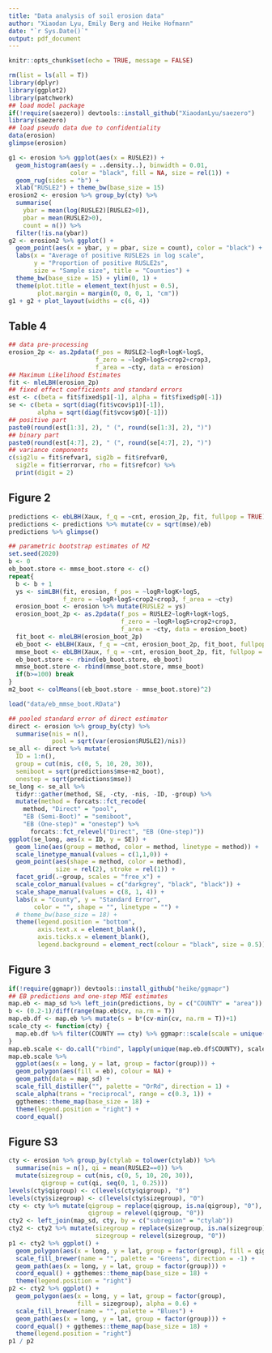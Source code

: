 ```yaml
---
title: "Data analysis of soil erosion data"
author: "Xiaodan Lyu, Emily Berg and Heike Hofmann"
date: "`r Sys.Date()`"
output: pdf_document
---
```


```r
knitr::opts_chunk$set(echo = TRUE, message = FALSE)
```

```r
rm(list = ls(all = T))
library(dplyr)
library(ggplot2)
library(patchwork)
## load model package
if(!require(saezero)) devtools::install_github("XiaodanLyu/saezero")
library(saezero)
## load pseudo data due to confidentiality
data(erosion)
glimpse(erosion)
```

```r
g1 <- erosion %>% ggplot(aes(x = RUSLE2)) + 
  geom_histogram(aes(y = ..density..), binwidth = 0.01, 
                 color = "black", fill = NA, size = rel(1)) + 
  geom_rug(sides = "b") +
  xlab("RUSLE2") + theme_bw(base_size = 15) 
erosion2 <- erosion %>% group_by(cty) %>% 
  summarise(
    ybar = mean(log(RUSLE2)[RUSLE2>0]),
    pbar = mean(RUSLE2>0),
    count = n()) %>% 
  filter(!is.na(ybar))
g2 <- erosion2 %>% ggplot() + 
  geom_point(aes(x = ybar, y = pbar, size = count), color = "black") +
  labs(x = "Average of positive RUSLE2s in log scale",
       y = "Proportion of positive RUSLE2s",
       size = "Sample size", title = "Counties") +
  theme_bw(base_size = 15) + ylim(0, 1) +
  theme(plot.title = element_text(hjust = 0.5), 
        plot.margin = margin(0, 0, 0, 1, "cm")) 
g1 + g2 + plot_layout(widths = c(6, 4))
```

## Table 4
```r
## data pre-processing
erosion_2p <- as.2pdata(f_pos = RUSLE2~logR+logK+logS,
                        f_zero = ~logR+logS+crop2+crop3,
                        f_area = ~cty, data = erosion)
## Maximum Likelihood Estimates
fit <- mleLBH(erosion_2p)
## fixed effect coefficients and standard errors
est <- c(beta = fit$fixed$p1[-1], alpha = fit$fixed$p0[-1])
se <- c(beta = sqrt(diag(fit$vcov$p1)[-1]),
        alpha = sqrt(diag(fit$vcov$p0)[-1]))
## positive part
paste0(round(est[1:3], 2), " (", round(se[1:3], 2), ")")
## binary part
paste0(round(est[4:7], 2), " (", round(se[4:7], 2), ")")
## variance components
c(sig2lu = fit$refvar1, sig2b = fit$refvar0, 
  sig2le = fit$errorvar, rho = fit$refcor) %>% 
  print(digit = 2)
```

## Figure 2
```r
predictions <- ebLBH(Xaux, f_q = ~cnt, erosion_2p, fit, fullpop = TRUE)
predictions <- predictions %>% mutate(cv = sqrt(mse)/eb)
predictions %>% glimpse()
```

```r
## parametric bootstrap estimates of M2
set.seed(2020)
b <- 0
eb_boot.store <- mmse_boot.store <- c()
repeat{
  b <- b + 1
  ys <- simLBH(fit, erosion, f_pos = ~logR+logK+logS,
               f_zero = ~logR+logS+crop2+crop3, f_area = ~cty)
  erosion_boot <- erosion %>% mutate(RUSLE2 = ys)
  erosion_boot_2p <- as.2pdata(f_pos = RUSLE2~logR+logK+logS,
                               f_zero = ~logR+logS+crop2+crop3,
                               f_area = ~cty, data = erosion_boot)
  fit_boot <- mleLBH(erosion_boot_2p)
  eb_boot <- ebLBH(Xaux, f_q = ~cnt, erosion_boot_2p, fit_boot, fullpop = TRUE)$eb
  mmse_boot <- ebLBH(Xaux, f_q = ~cnt, erosion_boot_2p, fit, fullpop = TRUE)$eb
  eb_boot.store <- rbind(eb_boot.store, eb_boot)
  mmse_boot.store <- rbind(mmse_boot.store, mmse_boot)
  if(b>=100) break
}
m2_boot <- colMeans((eb_boot.store - mmse_boot.store)^2)
```

```r
load("data/eb_mmse_boot.RData")
```

```r
## pooled standard error of direct estimator
direct <- erosion %>% group_by(cty) %>% 
  summarise(nis = n(),
            pool = sqrt(var(erosion$RUSLE2)/nis)) 
se_all <- direct %>% mutate(
  ID = 1:n(),
  group = cut(nis, c(0, 5, 10, 20, 30)),
  semiboot = sqrt(predictions$mse+m2_boot),
  onestep = sqrt(predictions$mse))
se_long <- se_all %>%
  tidyr::gather(method, SE, -cty, -nis, -ID, -group) %>% 
  mutate(method = forcats::fct_recode(
    method, "Direct" = "pool",
    "EB (Semi-Boot)" = "semiboot",
    "EB (One-step)" = "onestep") %>%
      forcats::fct_relevel("Direct", "EB (One-step)"))
ggplot(se_long, aes(x = ID, y = SE)) + 
  geom_line(aes(group = method, color = method, linetype = method)) +
  scale_linetype_manual(values = c(1,1,0)) +
  geom_point(aes(shape = method, color = method),
             size = rel(2), stroke = rel(1)) + 
  facet_grid(.~group, scales = "free_x") +
  scale_color_manual(values = c("darkgrey", "black", "black")) +
  scale_shape_manual(values = c(8, 1, 4)) +
  labs(x = "County", y = "Standard Error",
       color = "", shape = "", linetype = "") +
  # theme_bw(base_size = 18) +
  theme(legend.position = "bottom", 
        axis.text.x = element_blank(),
        axis.ticks.x = element_blank(),
        legend.background = element_rect(colour = "black", size = 0.5)) 
```

## Figure 3
```r
if(!require(ggmapr)) devtools::install_github("heike/ggmapr")
## EB predictions and one-step MSE estimates
map.eb <- map_sd %>% left_join(predictions, by = c("COUNTY" = "area"))
b <- (0.2-1)/diff(range(map.eb$cv, na.rm = T))
map.eb.df <- map.eb %>% mutate(s = b*(cv-min(cv, na.rm = T))+1)
scale_cty <- function(cty) {
  map.eb.df %>% filter(COUNTY == cty) %>% ggmapr::scale(scale = unique(.$s))
}
map.eb.scale <- do.call("rbind", lapply(unique(map.eb.df$COUNTY), scale_cty))
map.eb.scale %>%
  ggplot(aes(x = long, y = lat, group = factor(group))) +
  geom_polygon(aes(fill = eb), colour = NA) +
  geom_path(data = map_sd) +
  scale_fill_distiller("", palette = "OrRd", direction = 1) +
  scale_alpha(trans = "reciprocal", range = c(0.3, 1)) +
  ggthemes::theme_map(base_size = 18) +
  theme(legend.position = "right") +
  coord_equal()
```

## Figure S3

```r
cty <- erosion %>% group_by(ctylab = tolower(ctylab)) %>%
  summarise(nis = n(), qi = mean(RUSLE2==0)) %>% 
  mutate(sizegroup = cut(nis, c(0, 5, 10, 20, 30)),
         qigroup = cut(qi, seq(0, 1, 0.25)))
levels(cty$qigroup) <- c(levels(cty$qigroup), "0")
levels(cty$sizegroup) <- c(levels(cty$sizegroup), "0")
cty <- cty %>% mutate(qigroup = replace(qigroup, is.na(qigroup), "0"),
                      qigroup = relevel(qigroup, "0"))
cty2 <- left_join(map_sd, cty, by = c("subregion" = "ctylab"))
cty2 <- cty2 %>% mutate(sizegroup = replace(sizegroup, is.na(sizegroup), "0"),
                        sizegroup = relevel(sizegroup, "0"))
p1 <- cty2 %>% ggplot() +
  geom_polygon(aes(x = long, y = lat, group = factor(group), fill = qigroup), alpha = 0.6) +
  scale_fill_brewer(name = "", palette = "Greens", direction = -1) +
  geom_path(aes(x = long, y = lat, group = factor(group))) +
  coord_equal() + ggthemes::theme_map(base_size = 18) +
  theme(legend.position = "right")
p2 <- cty2 %>% ggplot() +
  geom_polygon(aes(x = long, y = lat, group = factor(group),
                   fill = sizegroup), alpha = 0.6) +
  scale_fill_brewer(name = "", palette = "Blues") +
  geom_path(aes(x = long, y = lat, group = factor(group))) +
  coord_equal() + ggthemes::theme_map(base_size = 18) +
  theme(legend.position = "right")
p1 / p2
```
